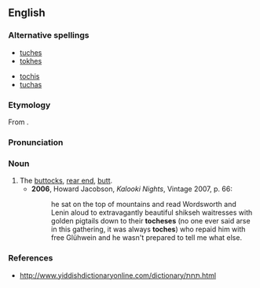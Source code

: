 ==English==

===Alternative spellings===
{{top2}}
* [[tuches]]
* [[tokhes]]
{{mid2}}
* [[tochis]]
* [[tuchas]]
{{bottom}}

===Etymology===
From {{Yidd.}} {{term|תּחת|sc=Hebr}}.

===Pronunciation===
{{IPA|/ˈtɒxəs/}}

===Noun===
{{en-noun|es}}

# The [[buttocks]], [[rear end]], [[butt]].
#* '''2006''', Howard Jacobson, ''Kalooki Nights'', Vintage 2007, p. 66:
#*: he sat on the top of mountains and read Wordsworth and Lenin aloud to extravagantly beautiful shikseh waitresses with golden pigtails down to their '''tocheses''' (no one ever said arse in this gathering, it was always '''toches''') who repaid him with free Glühwein and he wasn't prepared to tell me what else.

===References===
* http://www.yiddishdictionaryonline.com/dictionary/תּחת.html